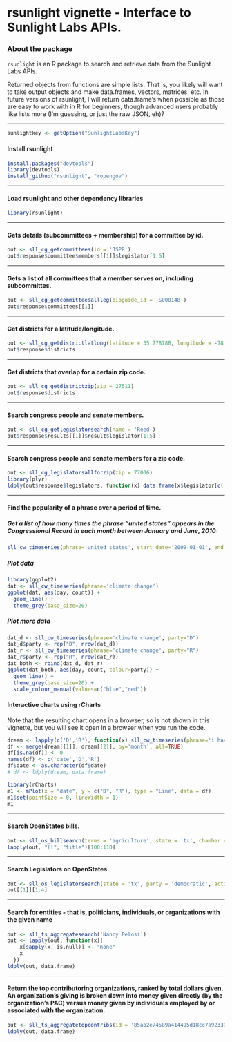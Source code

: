 <!--
%\VignetteEngine{knitr}
%\VignetteIndexEntry{rsunlight vignette}
-->

rsunlight vignette - Interface to Sunlight Labs APIs.
======

### About the package

`rsunlight` is an R package to search and retrieve data from the Sunlight Labs APIs. 


Returned objects from functions are simple lists. That is, you likely will want to take output objects and make data.frames, vectors, matrices, etc. In future versions of rsunlight, I will return data.frame's when possible as those are easy to work with in R for beginners, though advanced users probably like lists more (I'm guessing, or just the raw JSON, eh)?

********************

```r
sunlightkey <- getOption("SunlightLabsKey")
```

#### Install rsunlight

```r
install.packages("devtools")
library(devtools)
install_github("rsunlight", "ropengov")
```

********************

#### Load rsunlight and other dependency libraries

```r
library(rsunlight)
```

********************

#### Gets details (subcommittees + membership) for a committee by id.

```r
out <- sll_cg_getcommittees(id = 'JSPR')
out$response$committee$members[[1]]$legislator[1:5]
```

********************

#### Gets a list of all committees that a member serves on, including subcommittes.

```r
out <- sll_cg_getcommitteesallleg(bioguide_id = 'S000148')
out$response$committees[[1]]
```

********************

#### Get districts for a latitude/longitude.

```r
out <- sll_cg_getdistrictlatlong(latitude = 35.778788, longitude = -78.787805)
out$response$districts
```

********************

#### Get districts that overlap for a certain zip code.

```r
out <- sll_cg_getdistrictzip(zip = 27511)
out$response$districts
```

********************

#### Search congress people and senate members.

```r
out <- sll_cg_getlegislatorsearch(name = 'Reed')
out$response$results[[1]]$result$legislator[1:5]
```

********************

#### Search congress people and senate members for a zip code.

```r
out <- sll_cg_legislatorsallforzip(zip = 77006)
library(plyr)
ldply(out$response$legislators, function(x) data.frame(x$legislator[c('firstname','lastname')]))
```

********************

#### Find the popularity of a phrase over a period of time.

##### Get a list of how many times the phrase "united states" appears in the Congressional Record in each month between January and June, 2010:

```r
sll_cw_timeseries(phrase='united states', start_date='2009-01-01', end_date='2009-04-30', granularity='month')
```

##### Plot data

```r
library(ggplot2)
dat <- sll_cw_timeseries(phrase='climate change')
ggplot(dat, aes(day, count)) + 
  geom_line() + 
  theme_grey(base_size=20)
```

##### Plot more data

```r
dat_d <- sll_cw_timeseries(phrase='climate change', party="D")
dat_d$party <- rep("D", nrow(dat_d))
dat_r <- sll_cw_timeseries(phrase='climate change', party="R")
dat_r$party <- rep("R", nrow(dat_r))
dat_both <- rbind(dat_d, dat_r)
ggplot(dat_both, aes(day, count, colour=party)) + 
  geom_line() + 
  theme_grey(base_size=20) + 
  scale_colour_manual(values=c("blue","red"))
```

#### Interactive charts using rCharts

Note that the resulting chart opens in a browser, so is not shown in this vignette, but you will see it open in a browser when you run the code.

```r
dream <- lapply(c('D','R'), function(x) sll_cw_timeseries(phrase='i have a dream', party=x, start_date='1996-01-01', end_date='2013-01-01', granularity='month'))
df <- merge(dream[[1]], dream[[2]], by='month', all=TRUE)
df[is.na(df)] <- 0
names(df) <- c('date','D','R')
df$date <- as.character(df$date)
# df <- ldply(dream, data.frame)

library(rCharts)
m1 <- mPlot(x = "date", y = c("D", "R"), type = "Line", data = df)
m1$set(pointSize = 0, lineWidth = 1)
m1
```

********************

#### Search OpenStates bills.

```r
out <- sll_os_billsearch(terms = 'agriculture', state = 'tx', chamber = 'upper')
lapply(out, "[[", "title")[100:110]
```

********************

#### Search Legislators on OpenStates. 

```r
out <- sll_os_legislatorsearch(state = 'tx', party = 'democratic', active = TRUE)
out[[1]][1:4]
```

********************

#### Search for entities - that is, politicians, individuals, or organizations with the given name

```r
out <- sll_ts_aggregatesearch('Nancy Pelosi')
out <- lapply(out, function(x){
    x[sapply(x, is.null)] <- "none"
    x
  })
ldply(out, data.frame)
```

********************

#### Return the top contributoring organizations, ranked by total dollars given. An organization's giving is broken down into money given directly (by the organization's PAC) versus money given by individuals employed by or associated with the organization.

```r
out <- sll_ts_aggregatetopcontribs(id = '85ab2e74589a414495d18cc7a9233981')
ldply(out, data.frame)
```